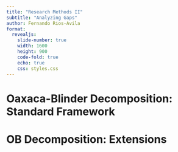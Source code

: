 ```yaml
---
title: "Research Methods II"
subtitle: "Analyzing Gaps"
author: Fernando Rios-Avila
format: 
  revealjs: 
    slide-number: true
    width: 1600
    height: 900
    code-fold: true
    echo: true
    css: styles.css 
---
```


# Oaxaca-Blinder Decomposition: Standard Framework

# OB Decomposition: Extensions


